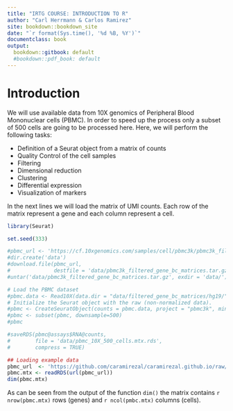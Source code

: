 ```yaml
---
title: "IRTG COURSE: INTRODUCTION TO R"
author: "Carl Herrmann & Carlos Ramirez"
site: bookdown::bookdown_site
date: "`r format(Sys.time(), '%d %B, %Y')`"
documentclass: book
output:
  bookdown::gitbook: default
  #bookdown::pdf_book: default
---
```



# Introduction {#intro}


We will use available data from 10X genomics of Peripheral Blood Mononuclear cells (PBMC). In order to speed up the process only a subset of 500 cells are going to be processed here. Here, we will perform the 
following tasks:

* Definition of a Seurat object from a matrix of counts
* Quality Control of the cell samples
* Filtering
* Dimensional reduction
* Clustering
* Differential expression
* Visualization of markers

In the next lines we will load the matrix of UMI counts. Each row of the matrix represent a gene and 
each column represent a cell.


```r
library(Seurat)

set.seed(333)

#pbmc_url <- 'https://cf.10xgenomics.com/samples/cell/pbmc3k/pbmc3k_filtered_gene_bc_matrices.tar.gz'
#dir.create('data')
#download.file(pbmc_url, 
#              destfile = 'data/pbmc3k_filtered_gene_bc_matrices.tar.gz')
#untar('data/pbmc3k_filtered_gene_bc_matrices.tar.gz', exdir = 'data/')

# Load the PBMC dataset
#pbmc.data <- Read10X(data.dir = "data/filtered_gene_bc_matrices/hg19/")
# Initialize the Seurat object with the raw (non-normalized data).
#pbmc <- CreateSeuratObject(counts = pbmc.data, project = "pbmc3k", min.cells = 3, min.features = 200)
#pbmc <- subset(pbmc, downsample=500)
#pbmc

#saveRDS(pbmc@assays$RNA@counts,
#        file = 'data/pbmc_10X_500_cells.mtx.rds',
#        compress = TRUE)

## Loading example data
pbmc_url  <- 'https://github.com/caramirezal/caramirezal.github.io/raw/master/bookdown-minimal/data/pbmc_10X_500_cells.mtx.rds'
pbmc.mtx <- readRDS(url(pbmc_url))
dim(pbmc.mtx)
```


As can be seen from the output of the function `dim()` the matrix contains `r nrow(pbmc.mtx)` rows (genes) 
and `r ncol(pmbc.mtx)` columns (cells).



<!--chapter:end:index.Rmd-->





<!--chapter:end:01-Introduction.Rmd-->

